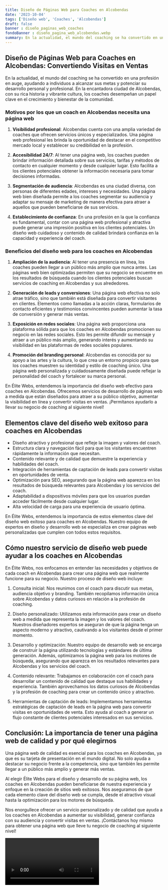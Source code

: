 ```yaml
---
title: Diseño de Páginas Web para Coaches en Alcobendas
date: '2023-10-04'
tags: ['Diseño web', 'Coaches', 'Alcobendas']
draft: false
banner : diseño_paginas_web_coaches
fondoBanner : diseño_pagina_web_alcobendas.webp
summary: En la actualidad, el mundo del coaching se ha convertido en una profesión en auge, ayudando a individuos a alcanzar sus metas y potenciar su desarrollo personal y profesional. En la encantadora ciudad de Alcobendas, con su rica historia y vibrante cultura, los coaches desempeñan un papel clave en el crecimiento y bienestar de la comunidad.
---
```


## Diseño de Páginas Web para Coaches en Alcobendas: Convertiendo Visitas en Ventas

En la actualidad, el mundo del coaching se ha convertido en una profesión en auge, ayudando a individuos a alcanzar sus metas y potenciar su desarrollo personal y profesional. En la encantadora ciudad de Alcobendas, con su rica historia y vibrante cultura, los coaches desempeñan un papel clave en el crecimiento y bienestar de la comunidad.

### Motivos por los que un coach en Alcobendas necesita una página web

1. **Visibilidad profesional**: Alcobendas cuenta con una amplia variedad de coaches que ofrecen servicios únicos y especializados. Una página web profesional les brinda la oportunidad de destacar en el competitivo mercado local y establecer su credibilidad en la profesión.

2. **Accesibilidad 24/7**: Al tener una página web, los coaches pueden brindar información detallada sobre sus servicios, tarifas y métodos de contacto en cualquier momento y desde cualquier lugar. Esto facilita a los clientes potenciales obtener la información necesaria para tomar decisiones informadas.

3. **Segmentación de audiencia**: Alcobendas es una ciudad diversa, con personas de diferentes edades, intereses y necesidades. Una página web bien diseñada permite a los coaches segmentar su audiencia y adaptar su mensaje de marketing de manera efectiva para atraer a aquellos que pueden beneficiarse de sus servicios.

4. **Establecimiento de confianza**: En una profesión en la que la confianza es fundamental, contar con una página web profesional y atractiva puede generar una impresión positiva en los clientes potenciales. Un diseño web cuidadoso y contenido de calidad brindará confianza en la capacidad y experiencia del coach.

### Beneficios del diseño web para los coaches en Alcobendas

1. **Ampliación de la audiencia**: Al tener una presencia en línea, los coaches pueden llegar a un público más amplio que nunca antes. Las páginas web bien optimizadas permiten que su negocio se encuentre en los resultados de búsqueda cuando los clientes potenciales buscan servicios de coaching en Alcobendas y sus alrededores.

2. **Generación de leads y conversiones**: Una página web efectiva no solo atrae tráfico, sino que también está diseñada para convertir visitantes en clientes. Elementos como llamadas a la acción claras, formularios de contacto eficientes y testimonios convincentes pueden aumentar la tasa de conversión y generar más ventas.

3. **Exposición en redes sociales**: Una página web proporciona una plataforma sólida para que los coaches en Alcobendas promocionen su negocio en las redes sociales. Esto les permite difundir su mensaje y atraer a un público más amplio, generando interés y aumentando su visibilidad en las plataformas de redes sociales populares.

4. **Promoción del branding personal**: Alcobendas es conocida por su apoyo a las artes y la cultura, lo que crea un entorno propicio para que los coaches muestren su identidad y estilo de coaching único. Una página web personalizada y cuidadosamente diseñada puede reflejar la personalidad del coach y fortalecer su marca personal.

En Élite Webs, entendemos la importancia del diseño web efectivo para coaches en Alcobendas. Ofrecemos servicios de desarrollo de páginas web a medida que están diseñados para atraer a su público objetivo, aumentar la visibilidad en línea y convertir visitas en ventas. ¡Permítanos ayudarlo a llevar su negocio de coaching al siguiente nivel!

<GifSeo />

<Cta />

## Elementos clave del diseño web exitoso para coaches en Alcobendas

- Diseño atractivo y profesional que refleje la imagen y valores del coach.
- Estructura clara y navegación fácil para que los visitantes encuentren rápidamente la información que necesitan.
- Contenido relevante y de calidad que demuestre la experiencia y habilidades del coach.
- Integración de herramientas de captación de leads para convertir visitas en oportunidades de venta.
- Optimización para SEO, asegurando que la página web aparezca en los resultados de búsqueda relevantes para Alcobendas y los servicios del coach.
- Adaptabilidad a dispositivos móviles para que los usuarios puedan acceder fácilmente desde cualquier lugar.
- Alta velocidad de carga para una experiencia de usuario óptima.

En Élite Webs, entendemos la importancia de estos elementos clave del diseño web exitoso para coaches en Alcobendas. Nuestro equipo de expertos en diseño y desarrollo web se especializa en crear páginas web personalizadas que cumplen con todos estos requisitos.

## Cómo nuestro servicio de diseño web puede ayudar a los coaches en Alcobendas

En Élite Webs, nos enfocamos en entender las necesidades y objetivos de cada coach en Alcobendas para crear una página web que realmente funcione para su negocio. Nuestro proceso de diseño web incluye:

1. Consulta inicial: Nos reunimos con el coach para discutir sus metas, audiencia objetivo y branding. También recopilamos información única sobre Alcobendas y datos curiosos en relación a la profesión de coaching.

2. Diseño personalizado: Utilizamos esta información para crear un diseño web a medida que representa la imagen y los valores del coach. Nuestros diseñadores expertos se aseguran de que la página tenga un aspecto moderno y atractivo, cautivando a los visitantes desde el primer momento.

3. Desarrollo y optimización: Nuestro equipo de desarrollo web se encarga de construir la página utilizando tecnologías y estándares de última generación. Además, optimizamos la página web para los motores de búsqueda, asegurando que aparezca en los resultados relevantes para Alcobendas y los servicios del coach.

4. Contenido relevante: Trabajamos en colaboración con el coach para desarrollar un contenido de calidad que destaque sus habilidades y experiencia. También aprovechamos los datos curiosos de Alcobendas y la profesión de coaching para crear un contenido único y atractivo.

5. Herramientas de captación de leads: Implementamos herramientas estratégicas de captación de leads en la página web para convertir visitas en oportunidades de venta. Esto ayuda al coach a generar un flujo constante de clientes potenciales interesados en sus servicios.

## Conclusión: La importancia de tener una página web de calidad y por qué elegirnos

Una página web de calidad es esencial para los coaches en Alcobendas, ya que es su tarjeta de presentación en el mundo digital. No solo ayuda a destacar su negocio frente a la competencia, sino que también les permite llegar a un público más amplio y generar más ventas.

Al elegir Élite Webs para el diseño y desarrollo de su página web, los coaches en Alcobendas pueden beneficiarse de nuestra experiencia y enfoque en la creación de sitios web exitosos. Nos aseguramos de que cada elemento clave del diseño web se cumpla, desde el atractivo visual hasta la optimización para los motores de búsqueda.

Nos enorgullece ofrecer un servicio personalizado y de calidad que ayuda a los coaches en Alcobendas a aumentar su visibilidad, generar confianza con su audiencia y convertir visitas en ventas. ¡Contáctanos hoy mismo para obtener una página web que lleve tu negocio de coaching al siguiente nivel!

<Video />

<CtaBot job='Coaches' city='Alcobendas'/>

<Gmaps query='Alcobendas+españa+maps' />